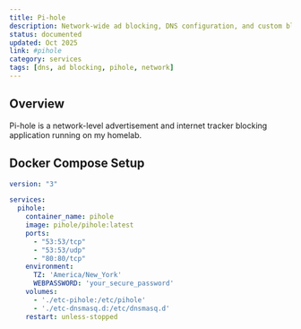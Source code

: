 ```yaml
---
title: Pi-hole
description: Network-wide ad blocking, DNS configuration, and custom blocklists
status: documented
updated: Oct 2025
link: #pihole
category: services
tags: [dns, ad blocking, pihole, network]
---
```


## Overview

Pi-hole is a network-level advertisement and internet tracker blocking application running on my homelab.

## Docker Compose Setup

```yaml
version: "3"

services:
  pihole:
    container_name: pihole
    image: pihole/pihole:latest
    ports:
      - "53:53/tcp"
      - "53:53/udp"
      - "80:80/tcp"
    environment:
      TZ: 'America/New_York'
      WEBPASSWORD: 'your_secure_password'
    volumes:
      - './etc-pihole:/etc/pihole'
      - './etc-dnsmasq.d:/etc/dnsmasq.d'
    restart: unless-stopped
```
